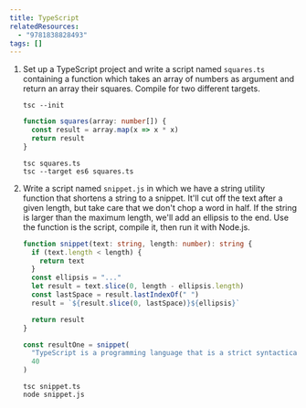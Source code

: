```yaml
---
title: TypeScript
relatedResources:
  - "9781838828493"
tags: []
---
```


1. Set up a TypeScript project and write a script named `squares.ts` containing
   a function which takes an array of numbers as argument and return an array
   their squares. Compile for two different targets.

   <Solution>

   ```shell
   tsc --init
   ```

   ```ts nu fp=squares.ts
   function squares(array: number[]) {
     const result = array.map(x => x * x)
     return result
   }
   ```

   ```shell
   tsc squares.ts
   tsc --target es6 squares.ts
   ```

   </Solution>

2. Write a script named `snippet.js` in which we have a string utility function
   that shortens a string to a snippet. It'll cut off the text after a given
   length, but take care that we don't chop a word in half. If the string is
   larger than the maximum length, we'll add an ellipsis to the end. Use the
   function is the script, compile it, then run it with Node.js.

   <Solution>

   ```ts nu fp=snippet.ts
   function snippet(text: string, length: number): string {
     if (text.length < length) {
       return text
     }
     const ellipsis = "..."
     let result = text.slice(0, length - ellipsis.length)
     const lastSpace = result.lastIndexOf(" ")
     result = `${result.slice(0, lastSpace)}${ellipsis}`

     return result
   }

   const resultOne = snippet(
     "TypeScript is a programming language that is a strict syntactical superset of    JavaScript and adds optional static typing to the language.",
     40
   )
   ```

   ```shell
   tsc snippet.ts
   node snippet.js
   ```

   </Solution>

